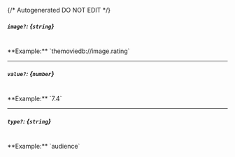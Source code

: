 {/* Autogenerated DO NOT EDIT  */}
##### `image?`: *{`string`}*
<br/>
**Example:** `themoviedb://image.rating`

---
##### `value?`: *{`number`}*
<br/>
**Example:** `7.4`

---
##### `type?`: *{`string`}*
<br/>
**Example:** `audience`


